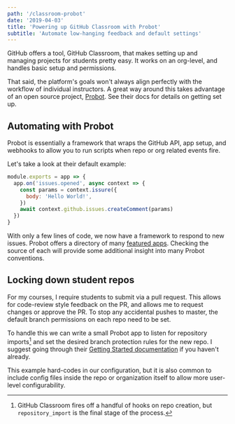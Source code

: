 ```yaml
---
path: '/classroom-probot'
date: '2019-04-03'
title: 'Powering up GitHub Classroom with Probot'
subtitle: 'Automate low-hanging feedback and default settings'
---
```


<!-- Managing student work with GitHub offers an opportunity to give software development students practical experience with the platform, and provides realistic feedback in a way they will experience in their future career. -->

GitHub offers a tool, GitHub Classroom, that makes setting up and managing projects for students pretty easy. It works on an org-level, and handles basic setup and permissions.

That said, the platform's goals won't always align perfectly with the workflow of individual instructors. A great way around this takes advantage of an open source project, [Probot](https://probot.github.io). See their docs for details on getting set up.

## Automating with Probot

Probot is essentially a framework that wraps the GitHub API, app setup, and webhooks to allow you to run scripts when repo or org related events fire.

Let's take a look at their default example:

```js
module.exports = app => {
  app.on('issues.opened', async context => {
    const params = context.issure({
      body: 'Hello World!',
    })
    await context.github.issues.createComment(params)
  })
}
```

With only a few lines of code, we now have a framework to respond to new issues. Probot offers a directory of many [featured apps](https://probot.github.io/apps/). Checking the source of each will provide some additional insight into many Probot conventions.

## Locking down student repos

For my courses, I require students to submit via a pull request. This allows for code-review style feedback on the PR, and allows me to request changes or approve the PR. To stop any accidental pushes to master, the default branch permissions on each repo need to be set.

To handle this we can write a small Probot app to listen for repository imports[^1] and set the desired branch protection rules for the new repo. I suggest going through their [Getting Started documentation]() if you haven't already.

<!-- ```js
module.exports = app => {
  // Watch for the import
  app.on('repository_import', async context => {
    const { repository } = context.payload
    // Confirm the success of the of the import
    if (context.payload.status !== 'success') {
      return null
    }
    // Send a PUT request to the correct endpoint
    return context.github.request({
      baseUrl: 'https://api.github.com',
      url: `/repos/${repository.owner.login}/${
        repository.name
      }/branches/master/protection`,
      method: 'PUT',
      headers: {
        accept: 'application/vnd.github.luke-cage-preview+json',
      },
      // Send the appropriate branch rules
      required_status_checks: null,
      enforce_admins: null,
      restrictions: null,
      required_pull_request_reviews: {
        required_approving_review_count: 1,
      },
    })
  })
}
``` -->

<CodeEmbed service="glitch" name="classroom-master-lockdown" />

This example hard-codes in our configuration, but it is also common to include config files inside the repo or organization itself to allow more user-level configurability.

[^1]: GitHub Classroom fires off a handful of hooks on repo creation, but `repository_import` is the final stage of the process.
